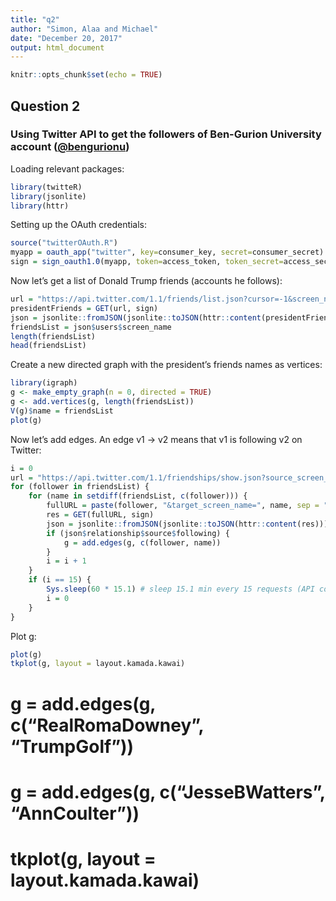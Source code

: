 ```yaml
---
title: "q2"
author: "Simon, Alaa and Michael"
date: "December 20, 2017"
output: html_document
---
```


```r
knitr::opts_chunk$set(echo = TRUE)
```

## Question 2

### Using Twitter API to get the followers of Ben-Gurion University account ([@bengurionu](https://twitter.com/bengurionu?lang=en))

Loading relevant packages: 
```r
library(twitteR)
library(jsonlite)
library(httr)
```

Setting up the OAuth credentials:
```r
source("twitterOAuth.R")
myapp = oauth_app("twitter", key=consumer_key, secret=consumer_secret)
sign = sign_oauth1.0(myapp, token=access_token, token_secret=access_secret)
```

Now let's get a list of Donald Trump friends (accounts he follows):
```r
url = "https://api.twitter.com/1.1/friends/list.json?cursor=-1&screen_name=realDonaldTrump&count=50"
presidentFriends = GET(url, sign)
json = jsonlite::fromJSON(jsonlite::toJSON(httr::content(presidentFriends)))
friendsList = json$users$screen_name
length(friendsList)
head(friendsList)
```

Create a new directed graph with the president's friends names as vertices:
```r
library(igraph)
g <- make_empty_graph(n = 0, directed = TRUE)
g <- add.vertices(g, length(friendsList))
V(g)$name = friendsList
plot(g)
```


Now let's add edges. An edge v1 -> v2 means that v1 is following v2 on Twitter:
```r
i = 0
url = "https://api.twitter.com/1.1/friendships/show.json?source_screen_name="
for (follower in friendsList) {
    for (name in setdiff(friendsList, c(follower))) {
        fullURL = paste(follower, "&target_screen_name=", name, sep = "")
        res = GET(fullURL, sign)
        json = jsonlite::fromJSON(jsonlite::toJSON(httr::content(res)))
        if (json$relationship$source$following) {
            g = add.edges(g, c(follower, name))
        }
        i = i + 1
    }
    if (i == 15) {
        Sys.sleep(60 * 15.1) # sleep 15.1 min every 15 requests (API constraint :/)
        i = 0
    }
}
```

Plot g:
```r
plot(g)
tkplot(g, layout = layout.kamada.kawai)
```






# g = add.edges(g, c("RealRomaDowney", "TrumpGolf"))
# g = add.edges(g, c("JesseBWatters", "AnnCoulter"))
# tkplot(g, layout = layout.kamada.kawai)


